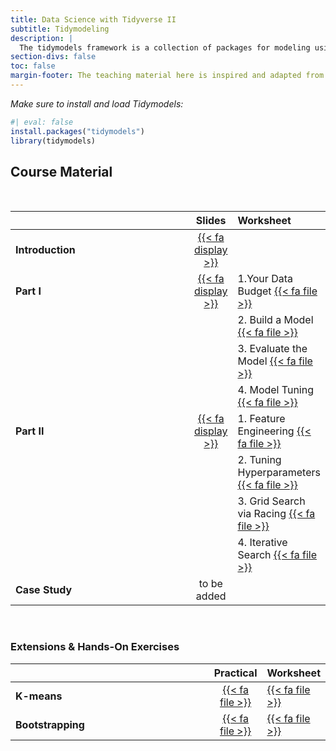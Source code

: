 ```yaml
---
title: Data Science with Tidyverse II
subtitle: Tidymodeling
description: |
  The tidymodels framework is a collection of packages for modeling using tidyverse principles. This course introduces the principles and practices of predictive modeling using this framework in R. Designed for learners with R knowledge, the course emphasizes building, evaluating, and deploying machine learning models in a tidy and reproducible manner. Students will gain hands-on experience with data preprocessing, feature engineering, model tuning, and evaluation, using real-world datasets. The course consists of two parts, one introductory and one more advanced. These parts are combianed with several case studies for more practice.
section-divs: false
toc: false
margin-footer: The teaching material here is inspired and adapted from <https://tidymodels.org> and <https://workshops.tidymodels.org> and licenced under Creative Commons Attribution [CC BY-SA 4.0](https://creativecommons.org/licenses/by-sa/4.0/).
---
```



:::{.highlight}
*Make sure to install and load Tidymodels:*
```r
#| eval: false
install.packages("tidymodels")
library(tidymodels)
```
:::


## Course Material
<br>

|                                                    | Slides  | Worksheet
|----------------------------------------------------|:------:|:---------
| **Introduction** | [{{< fa display >}}](https://termehs.github.io/tidy-II-intro) | 
| **Part I** |   [{{< fa display >}}](https://termehs.github.io/tidy-II-part1)  | 1.Your Data Budget  [{{< fa file >}}](material/1-data-budget.zip) 
| |    | 2. Build a Model [{{< fa file >}}](material/2-what-makes-a-model.zip)
| |    | 3. Evaluate the Model [{{< fa file >}}](material/3-evaluate-model.zip)   
| |    | 4. Model Tuning [{{< fa file >}}](material/4-tuning-models.zip)
| **Part II** |    [{{< fa display >}}](https://termehs.github.io/tidy-II-part2) | 1. Feature Engineering [{{< fa file >}}](material/1-feature-engineering.zip)  |
| |    | 2. Tuning Hyperparameters [{{< fa file >}}](material/2-tuning-hyperparameters.zip)
| |    | 3. Grid Search via Racing [{{< fa file >}}](material/3-grid-search-via-racing.zip)
| |    | 4. Iterative Search [{{< fa file >}}](material/4-iterative-search.zip) 
| **Case Study** |   to be added |
<br>


###   Extensions & Hands-On Exercises 
|                                          | Practical  | Worksheet 
|----------------------------------------------------|:------:|:---------
**K-means** |  [{{< fa file >}}](material/case-studies/k-means.qmd)  | [{{< fa file >}}](material/case-studies/k-means-ws.zip) |
**Bootstrapping** |  [{{< fa file >}}](material/case-studies/bootstrap.qmd)  |  [{{< fa file >}}](material/case-studies/bootstrap-ws.zip)   |

<br><br>


<br><br>




